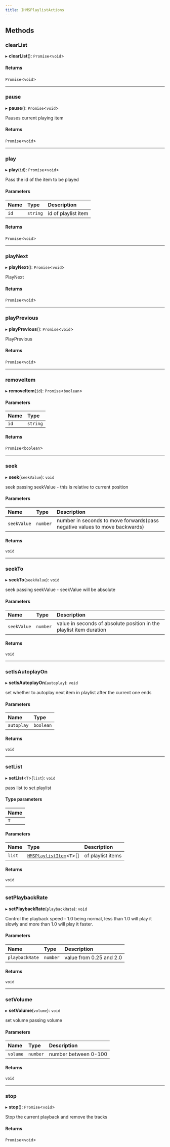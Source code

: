 ```yaml
---
title: IHMSPlaylistActions
---
```


## Methods

### clearList

▸ **clearList**(): `Promise`<`void`\>

#### Returns

`Promise`<`void`\>

---

### pause

▸ **pause**(): `Promise`<`void`\>

Pauses current playing item

#### Returns

`Promise`<`void`\>

---

### play

▸ **play**(`id`): `Promise`<`void`\>

Pass the id of the item to be played

#### Parameters

| Name | Type     | Description         |
| :--- | :------- | :------------------ |
| `id` | `string` | id of playlist item |

#### Returns

`Promise`<`void`\>

---

### playNext

▸ **playNext**(): `Promise`<`void`\>

PlayNext

#### Returns

`Promise`<`void`\>

---

### playPrevious

▸ **playPrevious**(): `Promise`<`void`\>

PlayPrevious

#### Returns

`Promise`<`void`\>

---

### removeItem

▸ **removeItem**(`id`): `Promise`<`boolean`\>

#### Parameters

| Name | Type     |
| :--- | :------- |
| `id` | `string` |

#### Returns

`Promise`<`boolean`\>

---

### seek

▸ **seek**(`seekValue`): `void`

seek passing seekValue - this is relative to current position

#### Parameters

| Name        | Type     | Description                                                                |
| :---------- | :------- | :------------------------------------------------------------------------- |
| `seekValue` | `number` | number in seconds to move forwards(pass negative values to move backwards) |

#### Returns

`void`

---

### seekTo

▸ **seekTo**(`seekValue`): `void`

seek passing seekValue - seekValue will be absolute

#### Parameters

| Name        | Type     | Description                                                         |
| :---------- | :------- | :------------------------------------------------------------------ |
| `seekValue` | `number` | value in seconds of absolute position in the playlist item duration |

#### Returns

`void`

---

### setIsAutoplayOn

▸ **setIsAutoplayOn**(`autoplay`): `void`

set whether to autoplay next item in playlist after the current one ends

#### Parameters

| Name       | Type      |
| :--------- | :-------- |
| `autoplay` | `boolean` |

#### Returns

`void`

---

### setList

▸ **setList**<`T`\>(`list`): `void`

pass list to set playlist

#### Type parameters

| Name |
| :--- |
| `T`  |

#### Parameters

| Name   | Type                                                                                  | Description       |
| :----- | :------------------------------------------------------------------------------------ | :---------------- |
| `list` | [`HMSPlaylistItem`](/api-reference/javascript/v2/interfaces/HMSPlaylistItem)\<`T`\>[] | of playlist items |

#### Returns

`void`

---

### setPlaybackRate

▸ **setPlaybackRate**(`playbackRate`): `void`

Control the playback speed - 1.0 being normal, less than 1.0 will play it slowly
and more than 1.0 will play it faster.

#### Parameters

| Name           | Type     | Description             |
| :------------- | :------- | :---------------------- |
| `playbackRate` | `number` | value from 0.25 and 2.0 |

#### Returns

`void`

---

### setVolume

▸ **setVolume**(`volume`): `void`

set volume passing volume

#### Parameters

| Name     | Type     | Description          |
| :------- | :------- | :------------------- |
| `volume` | `number` | number between 0-100 |

#### Returns

`void`

---

### stop

▸ **stop**(): `Promise`<`void`\>

Stop the current playback and remove the tracks

#### Returns

`Promise`<`void`\>
